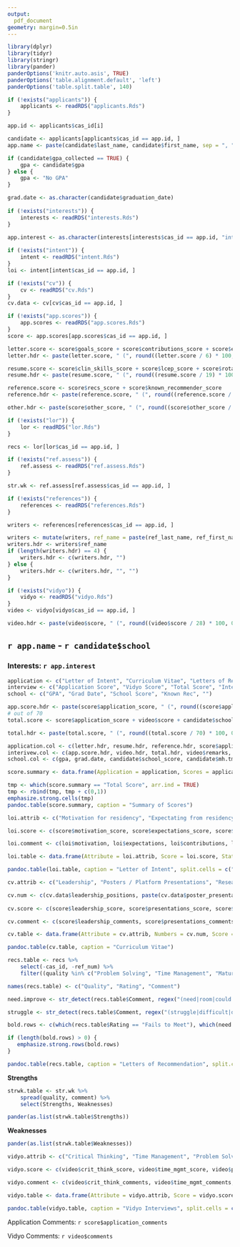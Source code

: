 ```yaml
---
output: 
  pdf_document
geometry: margin=0.5in
---
```


```r
library(dplyr)
library(tidyr)
library(stringr)
library(pander)
panderOptions('knitr.auto.asis', TRUE)
panderOptions('table.alignment.default', 'left')
panderOptions('table.split.table', 140)
```

```r
if (!exists("applicants")) {
    applicants <- readRDS("applicants.Rds")
}

app.id <- applicants$cas_id[i]

candidate <- applicants[applicants$cas_id == app.id, ]
app.name <- paste(candidate$last_name, candidate$first_name, sep = ", ")

if (candidate$gpa_collected == TRUE) {
    gpa <- candidate$gpa
} else {
    gpa <- "No GPA"
}

grad.date <- as.character(candidate$graduation_date)
    
if (!exists("interests")) {
    interests <- readRDS("interests.Rds")
}

app.interest <- as.character(interests[interests$cas_id == app.id, "interest"])
    
if (!exists("intent")) {
    intent <- readRDS("intent.Rds")
}
loi <- intent[intent$cas_id == app.id, ]

if (!exists("cv")) {
    cv <- readRDS("cv.Rds")
}
cv.data <- cv[cv$cas_id == app.id, ]

if (!exists("app.scores")) {
    app.scores <- readRDS("app.scores.Rds")
}
score <- app.scores[app.scores$cas_id == app.id, ]

letter.score <- score$goals_score + score$contributions_score + score$expectations_score + score$motivation_score
letter.hdr <- paste(letter.score, " (", round((letter.score / 6) * 100, 0), "%)", sep = "")

resume.score <- score$clin_skills_score + score$lcep_score + score$rotations_score + score$work_experience_score + score$publications_score + score$presentations_score + score$leadership_score
resume.hdr <- paste(resume.score, " (", round((resume.score / 19) * 100, 0), "%)", sep = "")

reference.score <- score$recs_score + score$known_recommender_score
reference.hdr <- paste(reference.score, " (", round((reference.score / 11) * 100, 0), "%)", sep = "")

other.hdr <- paste(score$other_score, " (", round((score$other_score / 6) * 100, 0), "%)", sep = "")

if (!exists("lor")) {
    lor <- readRDS("lor.Rds")
}

recs <- lor[lor$cas_id == app.id, ]

if (!exists("ref.assess")) {
    ref.assess <- readRDS("ref.assess.Rds")
}

str.wk <- ref.assess[ref.assess$cas_id == app.id, ]

if (!exists("references")) {
    references <- readRDS("references.Rds")
}

writers <- references[references$cas_id == app.id, ]

writers <- mutate(writers, ref_name = paste(ref_last_name, ref_first_name, sep = ", "))
writers.hdr <- writers$ref_name
if (length(writers.hdr) == 4) {
    writers.hdr <- c(writers.hdr, "")
} else {
    writers.hdr <- c(writers.hdr, "", "")
}

if (!exists("vidyo")) {
    vidyo <- readRDS("vidyo.Rds")
}
video <- vidyo[vidyo$cas_id == app.id, ]

video.hdr <- paste(video$score, " (", round((video$score / 28) * 100, 0), "%)", sep = "")
```

## `r app.name` - `r candidate$school` 
### Interests: `r app.interest`

```r
application <- c("Letter of Intent", "Curriculum Vitae", "Letters of Reference", "Reviewer Fit", "Reviewer")
interview <- c("Application Score", "Vidyo Score", "Total Score", "Interviewer Fit", "Interviewer")
school <- c("GPA", "Grad Date", "School Score", "Known Rec", "")

app.score.hdr <- paste(score$application_score, " (", round((score$application_score / 42) * 100, 0), "%)", sep = "")
# out of 70
total.score <- score$application_score + video$score + candidate$school_score

total.hdr <- paste(total.score, " (", round((total.score / 70) * 100, 0), "%)", sep = "")

application.col <- c(letter.hdr, resume.hdr, reference.hdr, score$application_remark, as.character(score$application_reviewer))
interivew.col <- c(app.score.hdr, video.hdr, total.hdr, video$remarks, as.character(video$interviewer))
school.col <- c(gpa, grad.date, candidate$school_score, candidate$mh.tmc_rec, "")

score.summary <- data.frame(Application = application, Scores = application.col, Interview = interview, Assessment = interivew.col, School = school, Values = school.col, References = writers.hdr) 

tmp <- which(score.summary == "Total Score", arr.ind = TRUE)
tmp <- rbind(tmp, tmp + c(0,1))
emphasize.strong.cells(tmp)
pandoc.table(score.summary, caption = "Summary of Scores")
```

```r
loi.attrib <- c("Motivation for residency", "Expectating from residency", "Contributions to hospital", "Career goals", "Other statements")

loi.score <- c(score$motivation_score, score$expectations_score, score$contributions_score, score$goals_score, NA)

loi.comment <- c(loi$motivation, loi$expectations, loi$contributions, loi$goals, loi$other_letter)

loi.table <- data.frame(Attribute = loi.attrib, Score = loi.score, Statement = loi.comment)

pandoc.table(loi.table, caption = "Letter of Intent", split.cells = c("20%", "20%", "60%"))
```

```r
cv.attrib <- c("Leadership", "Posters / Platform Presentations", "Research / Publications", "Work Experience", "Rotations / Acute Care / Academic", "Longitudinal APPE Program", "Clinical Skills Winner")

cv.num <- c(cv.data$leadership_positions, paste(cv.data$poster_presentations, cv.data$platform_presentations, sep = " / "), paste(cv.data$research_projects, cv.data$publications, sep = " / "), "", paste(cv.data$num_rotations, cv.data$acute_care_rotations, cv.data$academic_rotations, sep = " / "), "", "")
    
cv.score <- c(score$leadership_score, score$presentations_score, score$publications_score, score$work_experience_score, score$rotations_score, score$lcep_score, score$clin_skills_score)

cv.comment <- c(score$leadership_comments, score$presentations_comments, score$publications_comments, score$work_experience_comments, score$rotations_comments, score$lcep_comments, score$clin_skills_comments)

cv.table <- data.frame(Attribute = cv.attrib, Numbers = cv.num, Score = cv.score, Comments = cv.comment)

pandoc.table(cv.table, caption = "Curriculum Vitae")
```

```r
recs.table <- recs %>%
    select(-cas_id, -ref_num) %>%
    filter((quality %in% c("Problem Solving", "Time Management", "Maturity", "Independence") | rating == "Fails to Meet" | str_detect(comment, regex("(need|room|could|area)(s|ing)?( +[^ ]+){0,5} improv(e|ement|ing)?", ignore_case = TRUE)) == TRUE | str_detect(comment, regex("(struggle|difficult|deficien)", ignore_case = TRUE)) == TRUE) & comment != "")

names(recs.table) <- c("Quality", "Rating", "Comment")

need.improve <- str_detect(recs.table$Comment, regex("(need|room|could|area)(s|ing)?( +[^ ]+){0,5} improv(e|ement|ing)?", ignore_case = TRUE))

struggle <- str_detect(recs.table$Comment, regex("(struggle|difficult|deficien)", ignore_case = TRUE))

bold.rows <- c(which(recs.table$Rating == "Fails to Meet"), which(need.improve == TRUE), which(struggle == TRUE))

if (length(bold.rows) > 0) {
   emphasize.strong.rows(bold.rows)
}

pandoc.table(recs.table, caption = "Letters of Recommendation", split.cells = c("20%", "20%", "60%"))
```

__Strengths__
```r
strwk.table <- str.wk %>%
    spread(quality, comment) %>%
    select(Strengths, Weaknesses)

pander(as.list(strwk.table$Strengths))
```

__Weaknesses__
```r
pander(as.list(strwk.table$Weaknesses))
```


```r
vidyo.attrib <- c("Critical Thinking", "Time Management", "Problem Solving", "Integrity")

vidyo.score <- c(video$crit_think_score, video$time_mgmt_score, video$prob_solve_score, video$integrity_score)

vidyo.comment <- c(video$crit_think_comments, video$time_mgmt_comments, video$prob_solve_comments, video$integrity_comments)

vidyo.table <- data.frame(Attribute = vidyo.attrib, Score = vidyo.score, Comment = vidyo.comment)

pandoc.table(vidyo.table, caption = "Vidyo Interviews", split.cells = c("20%", "20%", "60%"))
```

Application Comments: `r score$application_comments`

Vidyo Comments: `r video$comments`
